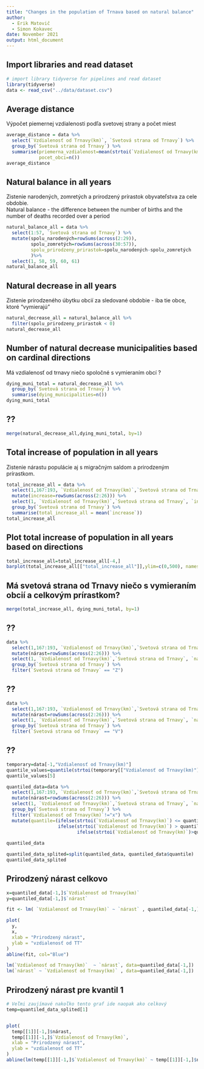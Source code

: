 ```yaml
---
title: "Changes in the population of Trnava based on natural balance"
author: 
  - Erik Matovič
  - Simon Kokavec
date: November 2021
output: html_document
---
```


## Import libraries and read dataset

```r
# import library tidyverse for pipelines and read dataset
library(tidyverse)                
data <- read_csv("../data/dataset.csv")
```

## Average distance  
Výpočet piemernej vzdialenosti podľa svetovej strany a počet miest

```r
average_distance = data %>%
  select(`Vzdialenosť od Trnavy(km)`, `Svetová strana od Trnavy`) %>%
  group_by(`Svetová strana od Trnavy`) %>%
  summarise(priemerna_vzdialenost=mean(strtoi(`Vzdialenosť od Trnavy(km)`)),
            pocet_obci=n())
average_distance
```

## Natural balance in all years
Zistenie narodených, zomretých a prirodzený prírastok obyvateľstva za cele obdobie.  
Natural balance - the difference between the number of births and the number of deaths recorded over a period

```r
natural_balance_all = data %>%
  select(1:57, `Svetová strana od Trnavy`) %>%
  mutate(spolu_narodených=rowSums(across(2:29)),
         spolu_zomretých=rowSums(across(30:57)),
         spolu_prirodzeny_prirastok=spolu_narodených-spolu_zomretých
         )%>%
  select(1, 58, 59, 60, 61)
natural_balance_all
```

## Natural decrease in all years
Zistenie prirodzeného úbytku obcií za sledované obdobie - iba tie obce, ktoré "vymierajú"

```r
natural_decrease_all = natural_balance_all %>%
  filter(spolu_prirodzeny_prirastok < 0)
natural_decrease_all
```

## Number of natural decrease municipalities based on cardinal directions 
Má vzdialenosť od trnavy niečo spoločné s vymieraním obcí ?

```r
dying_muni_total = natural_decrease_all %>%
  group_by(`Svetová strana od Trnavy`) %>%
  summarise(dying_municipalities=n())
dying_muni_total
```

## ?? 

```r
merge(natural_decrease_all,dying_muni_total, by=1)
```

## Total increase of population in all years
Zistenie nárastu populácie aj s migračným saldom a prirodzeným prírastkom.

```r
total_increase_all = data %>%
  select(1,167:193, `Vzdialenosť od Trnavy(km)`,`Svetová strana od Trnavy`) %>%
  mutate(increase=rowSums(across(2:26))) %>%
  select(1, `Vzdialenosť od Trnavy(km)`,`Svetová strana od Trnavy`, `increase`) %>%
  group_by(`Svetová strana od Trnavy`) %>%
  summarise(total_increase_all = mean(`increase`))
total_increase_all
```

## Plot total increase of population in all years based on directions

```r
total_increase_all=total_increase_all[-4,]
barplot(total_increase_all[["total_increase_all"]],ylim=c(0,500), names.arg=total_increase_all[["Svetová strana od Trnavy"]])
```

## Má svetová strana od Trnavy niečo s vymieraním obcií a celkovým prírastkom?

```r
merge(total_increase_all, dying_muni_total, by=1)
```

## ??

```r
data %>%
  select(1,167:193, `Vzdialenosť od Trnavy(km)`,`Svetová strana od Trnavy`) %>%
  mutate(nárast=rowSums(across(2:26))) %>%
  select(1, `Vzdialenosť od Trnavy(km)`,`Svetová strana od Trnavy`, `nárast`) %>%
  group_by(`Svetová strana od Trnavy`) %>%
  filter(`Svetová strana od Trnavy` == "Z") 
```

## ??

```r
data %>%
  select(1,167:193, `Vzdialenosť od Trnavy(km)`,`Svetová strana od Trnavy`) %>%
  mutate(nárast=rowSums(across(2:26))) %>%
  select(1, `Vzdialenosť od Trnavy(km)`,`Svetová strana od Trnavy`, `nárast`) %>%
  group_by(`Svetová strana od Trnavy`) %>%
  filter(`Svetová strana od Trnavy` == "V") 
```

## ?? 

```r
temporary=data[-1,"Vzdialenosť od Trnavy(km)"]
quantile_values=quantile(strtoi(temporary[["Vzdialenosť od Trnavy(km)"]]))
quantile_values[5]

quantiled_data=data %>%
  select(1,167:193, `Vzdialenosť od Trnavy(km)`,`Svetová strana od Trnavy`) %>%
  mutate(nárast=rowSums(across(2:26))) %>%
  select(1, `Vzdialenosť od Trnavy(km)`,`Svetová strana od Trnavy`, `nárast`) %>%
  group_by(`Svetová strana od Trnavy`) %>%
  filter(`Vzdialenosť od Trnavy(km)`!="x") %>%
  mutate(quantile=(ifelse(strtoi(`Vzdialenosť od Trnavy(km)`) <= quantile_values[2] , 1,
                   ifelse(strtoi(`Vzdialenosť od Trnavy(km)`) > quantile_values[2] & strtoi(`Vzdialenosť od Trnavy(km)`) <= quantile_values[3],2,
                          ifelse(strtoi(`Vzdialenosť od Trnavy(km)`)>quantile_values[3] & strtoi(`Vzdialenosť od Trnavy(km)`) < quantile_values[4],3,4)))))
 
quantiled_data
```

```r
quantiled_data_splited=split(quantiled_data, quantiled_data$quantile)
quantiled_data_splited
```

## Prirodzený nárast celkovo

```r
x=quantiled_data[-1,]$`Vzdialenosť od Trnavy(km)`
y=quantiled_data[-1,]$`nárast`

fit <- lm( `Vzdialenosť od Trnavy(km)` ~ `nárast` , quantiled_data[-1,])

plot(
  y,
  x,
  xlab = "Prirodzený nárast",
  ylab = "vzdialenosť od TT"
)
abline(fit, col="Blue")

```

```r
lm(`Vzdialenosť od Trnavy(km)`  ~ `nárast`, data=quantiled_data[-1,])
lm(`nárast` ~ `Vzdialenosť od Trnavy(km)` , data=quantiled_data[-1,])
```

## Prirodzený nárast pre kvantil 1

```r

# Veľmi zaujímavé nakoľko tento graf ide naopak ako celkový
temp=quantiled_data_splited[1]


plot(
  temp[[1]][-1,]$nárast,
  temp[[1]][-1,]$`Vzdialenosť od Trnavy(km)`,
  xlab = "Prirodzený nárast",
  ylab = "vzdialenosť od TT"
)
abline(lm(temp[[1]][-1,]$`Vzdialenosť od Trnavy(km)` ~ temp[[1]][-1,]$nárast), col="Blue")



```

